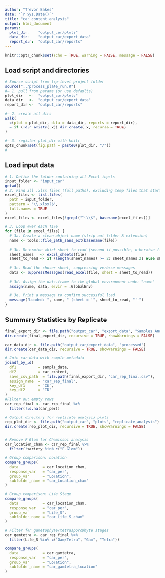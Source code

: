 ```yaml
---
author: "Trevor Eakes"
date: "`r Sys.Date()`"
title: "car content analysis"
output: html_document
params:
  plot_dir:    "output_car/plots"
  data_dir:    "output_car/export_data"
  report_dir:  "output_car/reports"
---
```


```r
knitr::opts_chunk$set(echo = TRUE, warning = FALSE, message = FALSE)
```

## Load script and directories
```r
# Source script from top-level project folder
source("../process_plate_run.R")
#— 1. pull from params (or use defaults)
plot_dir   <-  "output_car/plots"
data_dir   <-  "output_car/export_data"
report_dir <-  "output_car/reports"

#— 2. create all dirs
walk(
  c(plot = plot_dir, data = data_dir, reports = report_dir),
  ~ if (!dir_exists(.x)) dir_create(.x, recurse = TRUE)
)

#— 3. register plot_dir with knitr
opts_chunk$set(fig.path = paste0(plot_dir, "/"))
#
```

## Load input data
```r
# 1. Define the folder containing all Excel inputs
input_folder <- "input_car"
getwd()
# 2. Find all .xlsx files (full paths), excluding temp files that start with "~$"
excel_files <- list.files(
  path = input_folder, 
  pattern = "\\.xlsx?$", 
  full.names = TRUE
)
excel_files <- excel_files[!grepl("^~\\$", basename(excel_files))]

# 3. Loop over each file
for (file in excel_files) {
  # 3a. Create a clean object name (strip out folder & extension)
  name <- tools::file_path_sans_ext(basename(file))
  
  # 3b. Determine which sheet to read (second if possible, otherwise first)
  sheet_names   <- excel_sheets(file)
  sheet_to_read <- if (length(sheet_names) >= 2) sheet_names[2] else sheet_names[1]
  
  # 3c. Read the chosen sheet, suppressing verbose messages
  data <- suppressMessages(read_excel(file, sheet = sheet_to_read))
  
  # 3d. Assign the data.frame to the global environment under "name"
  assign(name, data, envir = .GlobalEnv)
  
  # 3e. Print a message to confirm successful load
  message("Loaded: ", name, " (sheet = '", sheet_to_read, "')")
}
```


## Summary Statistics by Replicate

```r
final_export_dir <- file.path("output_car", "export_data", "Samples Analysis Final")
dir.create(final_export_dir, recursive = TRUE, showWarnings = FALSE)

car_data_dir <- file.path("output_car/export_data", "processed")
dir.create(car_data_dir, recursive = TRUE, showWarnings = FALSE)

# Join car data with sample metadata
joindf_by_id(
  df1          = sample_data,
  df2          = car_content,
  save_csv_path  = file.path(final_export_dir, "car_rep_final.csv"),
  assign_name  = "car_rep_final",
  key_df1      = "ID",
  key_df2      = "ID"
)
#Filter out empty rows
car_rep_final <- car_rep_final %>%
  filter(!is.na(car_per))

# Output directory for replicate analysis plots
rep_plot_dir <- file.path("output_car", "plots", "replicate_analysis")
dir.create(rep_plot_dir, recursive = TRUE, showWarnings = FALSE)


# Remove F.Glom for Chamissoi analysis
car_location_cham <- car_rep_final %>%
  filter(!variety %in% c("F.Glom"))

# Group comparison: Location
compare_groups(
  data           = car_location_cham,
  response_var   = "car_per",
  group_var      = "Location",
  subfolder_name = "car_Location_cham"
)

# Group comparison: Life Stage
compare_groups(
  data           = car_location_cham,
  response_var   = "car_per",
  group_var      = "Life_S",
  subfolder_name = "car_Life_S_cham"
)

# Filter for gametophyte/tetrasporophyte stages
car_gamtetra <- car_rep_final %>%
  filter(Life_S %in% c("Gam/Tetra", "Gam", "Tetra"))

compare_groups(
  data           = car_gamtetra,
  response_var   = "car_per",
  group_var      = "Location",
  subfolder_name = "car_gamtetra_location"
)
```
